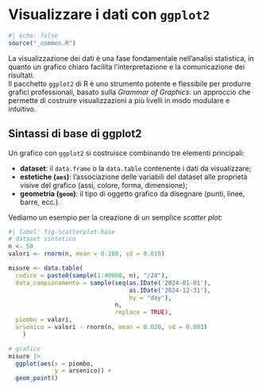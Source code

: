 # Visualizzare i dati con `ggplot2` {#sec-ggplot2}

```r
#| echo: false
source("_common.R")
```

La visualizzazione dei dati è una fase fondamentale nell'analisi statistica, in quanto un  grafico chiaro facilita l'interpretazione e la comunicazione dei risultati.  
Il pacchetto `ggplot2` di R è uno strumento potente e flessibile per produrre grafici professionali, basato sulla *Grammar of Graphics*: un approccio che permette di costruire visualizzazioni a più livelli in modo modulare e intuitivo.

## Sintassi di base di ggplot2

Un grafico con `ggplot2` si costruisce combinando tre elementi principali:

- **dataset**:  il `data.frame` o la `data.table` contenente i dati da visualizzare;
- **estetiche (`aes`)**: l'associazione delle variabili del dataset alle proprietà visive del grafico (assi, colore, forma, dimensione);
- **geometria (`geom`)**: il tipo di oggetto grafico da disegnare (punti, linee, barre, ecc.).

Vediamo un esempio per la creazione di un semplice *scatter plot*:

```r
#| label: fig-scatterplot-base
# dataset sintetico
n <- 50
valori <- rnorm(n, mean = 0.100, sd = 0.010)

misure <- data.table(
  codice = paste0(sample(1:40000, n), "/24"),
  data_campionamento = sample(seq(as.IDate('2024-01-01'),
                                  as.IDate('2024-12-31'),
                                  by = "day"), 
                              n,
                              replace = TRUE),
  piombo = valori,
  arsenico = valori - rnorm(n, mean = 0.020, sd = 0.003)
    )

# grafico
misure |>
  ggplot(aes(x = piombo,
             y = arsenico)) +
  geom_point()
```


